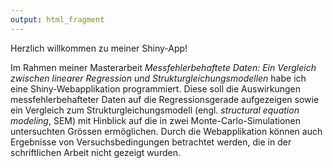 ```yaml
---
output: html_fragment
---
```


Herzlich willkommen zu meiner Shiny-App!


Im Rahmen meiner Masterarbeit *Messfehlerbehaftete Daten: Ein Vergleich zwischen linearer Regression und Strukturgleichungsmodellen* habe ich eine Shiny-Webapplikation programmiert. Diese soll die Auswirkungen messfehlerbehafteter Daten auf die Regressionsgerade aufgezeigen sowie ein Vergleich zum Strukturgleichungsmodell (engl. *structural equation modeling*, SEM) mit Hinblick auf die in zwei Monte-Carlo-Simulationen untersuchten Grössen ermöglichen. Durch die Webapplikation können auch Ergebnisse von Versuchsbedingungen betrachtet werden, die in der schriftlichen Arbeit nicht gezeigt wurden. 